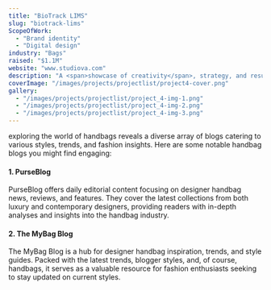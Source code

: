 ```yaml
---
title: "BioTrack LIMS"
slug: "biotrack-lims"
ScopeOfWork: 
  - "Brand identity"
  - "Digital design"
industry: "Bags"
raised: "$1.1M"
website: "www.studiova.com"
description: "A <span>showcase of creativity</span>, strategy, and results explore the projects that define us."
coverImage: "/images/projects/projectlist/project4-cover.png"
gallery:
  - "/images/projects/projectlist/project_4-img-1.png"
  - "/images/projects/projectlist/project_4-img-2.png"
  - "/images/projects/projectlist/project_4-img-3.png"
---
```



exploring the world of handbags reveals a diverse array of blogs catering to various styles, trends, and fashion insights. Here are some notable handbag blogs you might find engaging:

#### 1. PurseBlog
PurseBlog offers daily editorial content focusing on designer handbag news, reviews, and features. They cover the latest collections from both luxury and contemporary designers, providing readers with in-depth analyses and insights into the handbag industry.

#### 2. The MyBag Blog
The MyBag Blog is a hub for designer handbag inspiration, trends, and style guides. Packed with the latest trends, blogger styles, and, of course, handbags, it serves as a valuable resource for fashion enthusiasts seeking to stay updated on current styles.

